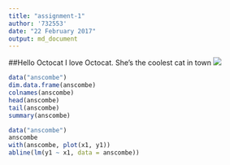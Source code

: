```yaml
---
title: "assignment-1"
author: '732553'
date: "22 February 2017"
output: md_document
---
```

##Hello Octocat
I love Octocat. She's the coolest cat in town
![](https://dl.dropboxusercontent.com/u/11805474/painblogr/biostats/assignments/octocat.png)

```r
data("anscombe")
dim.data.frame(anscombe)
colnames(anscombe)
head(anscombe)
tail(anscombe)
summary(anscombe)
```
```r
data("anscombe")
anscombe
with(anscombe, plot(x1, y1))
abline(lm(y1 ~ x1, data = anscombe))
```

